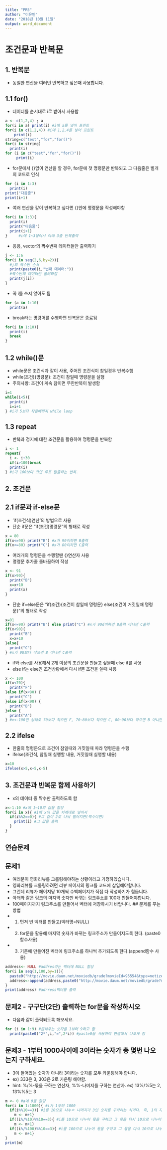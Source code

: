 ---
title: "PR5"
author: "이유빈"
date: "2018년 10월 11일"
output: word_document
---

# 조건문과 반복문
## 1. 반복문
- 동일한 연산을 여러번 반복하고 싶은때 사용합니다.

## 1.1 for()
- 데이터를 순서대로 i로 받아서 사용함
```{r}
a <- c(1,2,4) ; a
for(i in a) print(i) #i에 a를 넣어 프린트
for(i in c(1,2,4)) #i에 1,2,4를 넣어 프린트
    print(i)
string=c("test","for","for()")
for(i in string)
  print(i)
for (i in c("test","for","for()"))
     print(i)
```

- for문에서 {}없이 연산을 할 경우, for문에 첫 명령문만 반복되고 그 다음줄은 별개의 코드로 인식
```{r}
for (i in 1:3)
  print(i)
print("다음줄")
print(i+1)
```

- 여러 연산을 같이 반복하고 싶다면 {}안에 명령문을 작성해야함
```{r}
for(i in 1:3){
  print(i)
  print("다음줄")
  print(i+1)
}     #i에 1~3넣어서 아래 3줄 반복출력 
```

- 응용, vector의 짝수번째 데이터들만 출력하기
```{r}
j <- 1:6
for(i in seq(2,6,by=2)){
  #j의 짝수번 순서
  print(paste0(i,"번째 데이터:"))
  #짝수번째 데이터만 불러와짐
  print(j[i])
}
```

- 꼭 i를 쓰지 않아도 됨
```{r}
for (a in 1:10)
  print(a)
```

- break라는 명령어를 수행하면 반복문은 종료됨
```{r}
for(i in 1:10){
  print(i)
  break
}
```

## 1.2 while()문
- while문은 조건식과 같이 사용, 주어진 조건식이 참일경우 반복수행
- while(조건){명령문}: 조건이 참일때 명령문을 실행
- 주의사항: 조건이 계속 참이면 무한반복이 발생함
```{r}
i=1
while(i<5){
  print(i)
  i=i+1
} #i가 5보다 작을때까지 while loop
```

## 1.3 repeat
- 반복과 정지에 대한 조건문을 활용하여 명령문을 반복함
```{r}
i <- 1
repeat{
  i <- i+30
  if(i>100)break
  print(i)
} #i가 100보다 크면 루프 탈출하는 반복.
```

## 2. 조건문
## 2.1 if문과 if-else문
- 'if(조건식)연산'의 방법으로 사용
- 단순 if문은 "if(조건)명령문"의 형태로 작성
```{r}
x = 80
if(x<=90) print("B") #x가 90이하면 B출력
if(x<=80) print("C") #x가 80이하면 C출력
```
- 여러개의 명령문을 수행할땐 {}연산자 사용
- 명령문 추가줄 줄바꿈하여 작성
```{r}
x <- 91
if(x>90){
  print("B")
  x=x+10
  print(x)
}
```
- 단순 if=else문은 "if(조건){조건이 참일때 명령문} else{조건이 거짓일때 명령문}"의 형태로 작성
```{r}
x=91
if(x<=90) print("B") else print("C") #x가 90d이하면 B출력 아니면 C출력
if(x<90){
  print("B")
  x=x+10
}else{
  print("C")
} #x가 90보다 작으면 B 아니면 C출력
```
- if와 else를 사용해서 2개 이상의 조건문을 만들고 싶을때 else if를 사용
- else if는 else인 조건상황에서 다시 if문 조건을 쓸때 사용
```{r}
x <- 100
if(x<70){
  print("F")
}else if(x<80) {
  print("C")
}else if(x<90) {
  print("B")
}else {
  print("A")
} #x<-100인 상태로 70보다 작으면 F, 70~80보다 작으면 C, 80~90보다 작으면 B 아니면 A
```

## 2.2 ifelse
- 한줄의 명령문으로 조건이 참일때와 거짓일때 따라 명령문을 수행
- ifelse(조건식, 참일때 실행할 내용, 거짓일때 실행할 내용)
```{r}
x=10
ifelse(x>5,x+5,x-5)
```

## 3. 조건문과 반복문 함께 사용하기
- x의 데이터 중 짝수만 출력하도록 함
```{r}
x<-1:10 #x에 1~10의 값을 할당
for(i in x){ #i에 x의 값을 차례대로 넣어서
  if(i%%2==0){ #그 값이 2로 나눠 떨어지면(짝수이면)
    print(i) #그 값을 출력
  }
}
```

## 연습문제
## 문제1
- 여러분이 영화리뷰를 크롤링해야하는 상황이라고 가정하겠습니다.
- 영화리뷰를 크롤링하려면 리뷰 페이지의 링크를 코드에 삽입해야합니다.
- 그런데 리뷰가 페이지당 10개씩 수백페이지가 직접 다 작성하기가 힘듭니다.
- 아래와 같은 링크의 마지막 숫자만 바뀌는 링크주소를 100개 만들어야합니다.
- 100페이지까지 링크주소를 만들어서 벡터에 저장하시기 바랍니다.
## 문제를 푸는 방법
- 1) 먼저 빈 벡터를 만들고(벡터명=NULL)
- 2) for문을 활용해 마지막 숫자가 바뀌는 링크주소가 만들어지도록 한다. (paste0함수사용)
- 3) 기존에 만들어진 벡터에 링크주소를 하나씩 추가되도록 한다.(append함수 사용)
```{r}
address<- NULL #addres라는 벡터에 NULL 할당 
for(i in seq(1,100,by=1)){
  paste0("http://movie.daum.net/moviedb/grade?movieId=95554&type=netizen&page=",i) #paste0함수를 사용하여 마지막 숫자가 바뀌는 링크주소 만들기 
  address<-append(address,paste0("http://movie.daum.net/moviedb/grade?movieId=95554&type=netizen&page=",i)) #address에 링크주소가 하나씩 추가 
}
print(address) #adrress벡터를 출력
```

## 문제2 - 구구단(2단) 출력하는 for문을 작성하시오
- 다음과 같이 출력되도록 해보세요.
```{r}
for (i in 1:9) #곱해주는 숫자를 1부터 9라고 함 
  print(paste0("2*",i,"=",2*i)) #paste0을 사용하여 연결해서 나오게 함
```

## 문제3 - 1부터 1000사이에 3이라는 숫자가 총 몇번 나오는지 구하세요.
- 3이 들어있는 숫자가 아니라 3이라는 숫자를 모두 카운팅해야 합니다.
- ex) 333은 3, 303은 2로 카운팅 해야함.
- hint: %/%-몫을 구하는 연산자, %%-나머지를 구하는 연산자. ex) 13%/%5는 2, 13%%5는 3
```{r}
m <- 0 #a에 0을 할당 
for(i in 1:1000){ #i가 1부터 1000
  if(i%%10==3){ #i를 10으로 나누ㅇ 나머지가 3인 숫자를 구하라는 식이다. 즉, 1의 자리가 3이면 m에 1을 추가하는 것이다.
    m <- m+1}
  if((i%/%10)%%10==3){ #i를 10으로 나누어 몫을 구하고 그 몫을 다시 10으로 나누어 나머지가 3인 숫자를 구하라는 식이다. 즉, 10의 자리가 3이면 m에 1을 추가하는 것이다. 
    m <- m+1}
  if((i%/%100)%%10==3){ #i를 100으로 나누어 몫을 구하고 그 몫을 다시 10으로 나누어 나머지가 3인 숫자를 구하라는 식이다. 즉, 100의 자리가 3이면 m에 1을 추가하는 것이다.
    m <- m+1}
}
print(m)
```